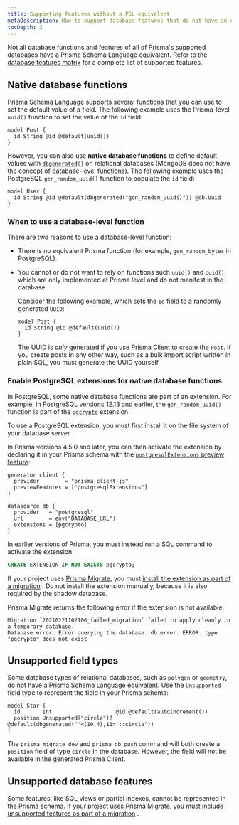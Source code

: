 ```yaml
---
title: Supporting features without a PSL equivalent
metaDescription: How to support database features that do not have an equivalent syntax in Prisma Schema Language.
tocDepth: 2
---
```


<TopBlock>

Not all database functions and features of all of Prisma's supported databases have a Prisma Schema Language equivalent. Refer to the [database features matrix](/reference/database-reference/database-features) for a complete list of supported features.

</TopBlock>

## Native database functions

Prisma Schema Language supports several [functions](/reference/api-reference/prisma-schema-reference#attribute-functions) that you can use to set the default value of a field. The following example uses the Prisma-level `uuid()` function to set the value of the `id` field:

```prisma
model Post {
  id String @id @default(uuid())
}
```

However, you can also use **native database functions** to define default values with [`dbgenerated()`](/reference/api-reference/prisma-schema-reference#dbgenerated) <span class="api"></span> on relational databases (MongoDB does not have the concept of database-level functions). The following example uses the PostgreSQL `gen_random_uuid()` function to populate the `id` field:

```prisma
model User {
  id String @id @default(dbgenerated("gen_random_uuid()")) @db.Uuid
}
```

### When to use a database-level function

There are two reasons to use a database-level function:

- There is no equivalent Prisma function (for example, `gen_random_bytes` in PostgreSQL).
- You cannot or do not want to rely on functions such `uuid()` and `cuid()`, which are only implemented at Prisma level and do not manifest in the database.

  Consider the following example, which sets the `id` field to a randomly generated `UUID`:

  ```prisma
  model Post {
    id String @id @default(uuid())
  }
  ```

  The UUID is _only_ generated if you use Prisma Client to create the `Post`. If you create posts in any other way, such as a bulk import script written in plain SQL, you must generate the UUID yourself.

### Enable PostgreSQL extensions for native database functions

In PostgreSQL, some native database functions are part of an extension. For example, in PostgreSQL versions 12.13 and earlier, the `gen_random_uuid()` function is part of the [`pgcrypto`](https://www.postgresql.org/docs/10/pgcrypto.html) extension.

To use a PostgreSQL extension, you must first install it on the file system of your database server.

In Prisma versions 4.5.0 and later, you can then activate the extension by declaring it in your Prisma schema with the [`postgresqlExtensions` preview feature](/concepts/components/prisma-schema/postgresql-extensions):

```prisma file=schema.prisma highlight=3,9;add
generator client {
  provider        = "prisma-client-js"
  previewFeatures = ["postgresqlExtensions"]
}

datasource db {
  provider   = "postgresql"
  url        = env("DATABASE_URL")
  extensions = [pgcrypto]
}
```

In earlier versions of Prisma, you must instead run a SQL command to activate the extension:

```sql
CREATE EXTENSION IF NOT EXISTS pgcrypto;
```

If your project uses [Prisma Migrate](/concepts/components/prisma-migrate), you must [install the extension as part of a migration](/guides/migrate/developing-with-prisma-migrate/enable-native-database-functions) <span class="guide"></span>. Do not install the extension manually, because it is also required by the shadow database.

Prisma Migrate returns the following error if the extension is not available:

```
Migration `20210221102106_failed_migration` failed to apply cleanly to a temporary database.
Database error: Error querying the database: db error: ERROR: type "pgcrypto" does not exist
```

## Unsupported field types

Some database types of relational databases, such as `polygon` or `geometry`, do not have a Prisma Schema Language equivalent. Use the [`Unsupported`](/reference/api-reference/prisma-schema-reference#unsupported) <span class="api"></span> field type to represent the field in your Prisma schema:

```prisma highlight=3;normal
model Star {
  id       Int                    @id @default(autoincrement())
  position Unsupported("circle")? @default(dbgenerated("'<(10,4),11>'::circle"))
}
```

The `prisma migrate dev` and `prisma db push` command will both create a `position` field of type `circle` in the database. However, the field will not be available in the generated Prisma Client.

## Unsupported database features

Some features, like SQL views or partial indexes, cannot be represented in the Prisma schema. If your project uses [Prisma Migrate](/concepts/components/prisma-migrate), you must [include unsupported features as part of a migration](/guides/migrate/developing-with-prisma-migrate/include-unsupported-database-features) <span class="guide"></span>.
